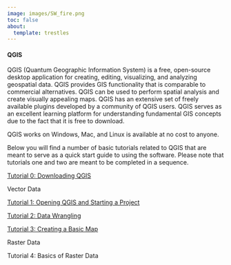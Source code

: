 ```yaml
---
image: images/SW_fire.png
toc: false
about:
  template: trestles
---
```


#### QGIS

QGIS (Quantum Geographic Information System) is a free, open-source desktop application for creating, editing, visualizing, and analyzing geospatial data. QGIS provides GIS functionality that is comparable to commercial alternatives. QGIS can be used to perform spatial analysis and create visually appealing maps. QGIS has an extensive set of freely available plugins developed by a community of QGIS users. QGIS serves as an excellent learning platform for understanding fundamental GIS concepts due to the fact that it is free to download.

QGIS works on Windows, Mac, and Linux is available at no cost to anyone.

Below you will find a number of basic tutorials related to QGIS that are meant to serve as a quick start guide to using the software. Please note that tutorials one and two are meant to be completed in a sequence.

[Tutorial 0: Downloading QGIS](https://raw.githubusercontent.com/GarrettRSmith/GarrettRSmith.github.io/main/pdfs/UAL_QGIS_Downloading.pdf)

Vector Data

[Tutorial 1: Opening QGIS and Starting a Project](https://raw.githubusercontent.com/GarrettRSmith/GarrettRSmith.github.io/main/pdfs/UAL_QGIS_Starting.pdf)

[Tutorial 2: Data Wrangling](https://raw.githubusercontent.com/GarrettRSmith/GarrettRSmith.github.io/main/pdfs/UAL_QGIS_Wrangling.pdf)

[Tutorial 3: Creating a Basic Map](https://raw.githubusercontent.com/GarrettRSmith/GarrettRSmith.github.io/main/pdfs/UAL_QGIS_Mapping.pdf)

Raster Data

Tutorial 4: Basics of Raster Data
